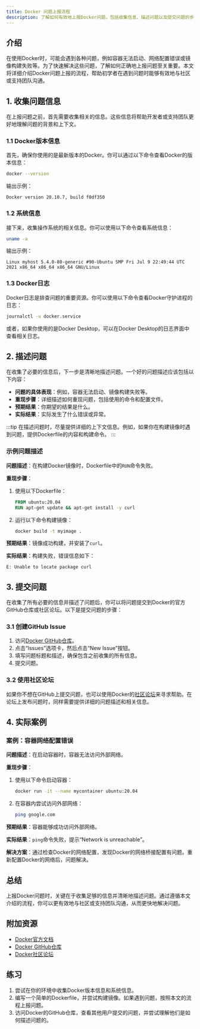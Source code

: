 ```yaml
---
title: Docker 问题上报流程
description: 了解如何有效地上报Docker问题，包括收集信息、描述问题以及提交问题的步骤。
---
```


## 介绍

在使用Docker时，可能会遇到各种问题，例如容器无法启动、网络配置错误或镜像构建失败等。为了快速解决这些问题，了解如何正确地上报问题至关重要。本文将详细介绍Docker问题上报的流程，帮助初学者在遇到问题时能够有效地与社区或支持团队沟通。

## 1. 收集问题信息

在上报问题之前，首先需要收集相关的信息。这些信息将帮助开发者或支持团队更好地理解问题的背景和上下文。

### 1.1 Docker版本信息

首先，确保你使用的是最新版本的Docker。你可以通过以下命令查看Docker的版本信息：

```bash
docker --version
```

输出示例：

```
Docker version 20.10.7, build f0df350
```

### 1.2 系统信息

接下来，收集操作系统的相关信息。你可以使用以下命令查看系统信息：

```bash
uname -a
```

输出示例：

```
Linux myhost 5.4.0-80-generic #90-Ubuntu SMP Fri Jul 9 22:49:44 UTC 2021 x86_64 x86_64 x86_64 GNU/Linux
```

### 1.3 Docker日志

Docker日志是排查问题的重要资源。你可以使用以下命令查看Docker守护进程的日志：

```bash
journalctl -u docker.service
```

或者，如果你使用的是Docker Desktop，可以在Docker Desktop的日志界面中查看相关日志。

## 2. 描述问题

在收集了必要的信息后，下一步是清晰地描述问题。一个好的问题描述应该包括以下内容：

- **问题的具体表现**：例如，容器无法启动、镜像构建失败等。
- **重现步骤**：详细描述如何重现问题，包括使用的命令和配置文件。
- **预期结果**：你期望的结果是什么。
- **实际结果**：实际发生了什么错误或异常。

:::tip
在描述问题时，尽量提供详细的上下文信息。例如，如果你在构建镜像时遇到问题，提供Dockerfile的内容和构建命令。
:::

### 示例问题描述

**问题描述**：在构建Docker镜像时，Dockerfile中的`RUN`命令失败。

**重现步骤**：
1. 使用以下Dockerfile：
   ```dockerfile
   FROM ubuntu:20.04
   RUN apt-get update && apt-get install -y curl
   ```
2. 运行以下命令构建镜像：
   ```bash
   docker build -t myimage .
   ```

**预期结果**：镜像成功构建，并安装了`curl`。

**实际结果**：构建失败，错误信息如下：
```
E: Unable to locate package curl
```

## 3. 提交问题

在收集了所有必要的信息并描述了问题后，你可以将问题提交到Docker的官方GitHub仓库或社区论坛。以下是提交问题的步骤：

### 3.1 创建GitHub Issue

1. 访问[Docker GitHub仓库](https://github.com/docker/docker)。
2. 点击“Issues”选项卡，然后点击“New Issue”按钮。
3. 填写问题标题和描述，确保包含之前收集的所有信息。
4. 提交问题。

### 3.2 使用社区论坛

如果你不想在GitHub上提交问题，也可以使用Docker的[社区论坛](https://forums.docker.com/)来寻求帮助。在论坛上发布问题时，同样需要提供详细的问题描述和相关信息。

## 4. 实际案例

### 案例：容器网络配置错误

**问题描述**：在启动容器时，容器无法访问外部网络。

**重现步骤**：
1. 使用以下命令启动容器：
   ```bash
   docker run -it --name mycontainer ubuntu:20.04
   ```
2. 在容器内尝试访问外部网络：
   ```bash
   ping google.com
   ```

**预期结果**：容器能够成功访问外部网络。

**实际结果**：`ping`命令失败，提示“Network is unreachable”。

**解决方案**：通过检查Docker的网络配置，发现Docker的网络桥接配置有问题。重新配置Docker的网络后，问题解决。

## 总结

上报Docker问题时，关键在于收集足够的信息并清晰地描述问题。通过遵循本文介绍的流程，你可以更有效地与社区或支持团队沟通，从而更快地解决问题。

## 附加资源

- [Docker官方文档](https://docs.docker.com/)
- [Docker GitHub仓库](https://github.com/docker/docker)
- [Docker社区论坛](https://forums.docker.com/)

## 练习

1. 尝试在你的环境中收集Docker版本信息和系统信息。
2. 编写一个简单的Dockerfile，并尝试构建镜像。如果遇到问题，按照本文的流程上报问题。
3. 访问Docker的GitHub仓库，查看其他用户提交的问题，并尝试理解他们是如何描述问题的。